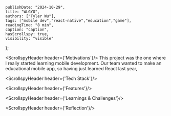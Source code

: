     publishDate: "2024-10-29",
    title: "WLGYO",
    authors: ["Tyler Wu"],
    tags: ["mobile dev","react-native","education","game"],
    readingTime: "8 min",
    caption: "caption",
    hasScrollspy: true,
    visibility: "visible"
};

<ScrollspyHeader header={'Motivations'}/>
This project was the one where I really started learning mobile development. Our team wanted to make an educational mobile app, so having just learned React last year, 

<ScrollspyHeader header={'Tech Stack'}/>

<ScrollspyHeader header={'Features'}/>

<ScrollspyHeader header={'Learnings & Challenges'}/>

<ScrollspyHeader header={'Reflection'}/>